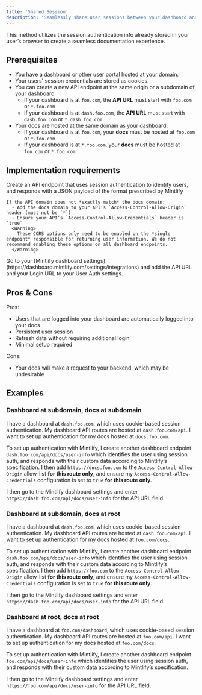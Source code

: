 ```yaml
---
title: 'Shared Session'
description: 'Seamlessly share user sessions between your dashboard and your docs'
---
```


This method utilizes the session authentication info already stored in your user’s browser to create a seamless documentation experience.

## Prerequisites

- You have a dashboard or other user portal hosted at your domain.
- Your users' session credentials are stored as cookies.
- You can create a new API endpoint at the same origin or a subdomain of your dashboard
  - If your dashboard is at `foo.com`, the **API URL** must start with `foo.com` or `*.foo.com`
  - If your dashboard is at `dash.foo.com`, the **API URL** must start with `dash.foo.com` or `*.dash.foo.com`
- Your docs are hosted at the same domain as your dashboard.
  - If your dashboard is at `foo.com`, your **docs** must be hosted at `foo.com` or `*.foo.com`
  - If your dashboard is at `*.foo.com`, your **docs** must be hosted at `foo.com` or `*.foo.com`

## Implementation requirements

<Steps>
  <Step title="Create your Info API">
    Create an API endpoint that uses session authentication to identify users, and responds with a JSON payload of the format prescribed by Mintlify

    If the API domain does not *exactly match* the docs domain:
      - Add the docs domain to your API's `Access-Control-Allow-Origin` header (must not be `*`)
      - Ensure your API’s `Access-Control-Allow-Credentials` header is `true`
      <Warning>
        These CORS options only need to be enabled on the *single endpoint* responsible for returning user information. We do not recommend enabling these options on all dashboard endpoints.
      </Warning>
  </Step>
  <Step title="Configure your User Auth settings">
    Go to your [Mintlify dashboard settings](https://dashboard.mintlify.com/settings/integrations) and add the API URL and your Login URL to your User Auth settings.
  </Step>
</Steps>

## Pros & Cons

Pros:

- Users that are logged into your dashboard are automatically logged into your docs
- Persistent user session
- Refresh data without requiring additional login
- Minimal setup required

Cons:

- Your docs will make a request to your backend, which may be undesirable

## Examples

### Dashboard at subdomain, docs at subdomain

I have a dashboard at `dash.foo.com`, which uses cookie-based session authentication. My dashboard API routes are hosted at `dash.foo.com/api`. I want to set up authentication for my docs hosted at `docs.foo.com`.

To set up authentication with Mintlify, I create another dashboard endpoint `dash.foo.com/api/docs/user-info` which identifies the user using session auth, and responds with their custom data according to Mintlify’s specification. I then add `https://docs.foo.com` to the `Access-Control-Allow-Origin` allow-list **for this route only**, and ensure my `Access-Control-Allow-Credentials` configuration is set to `true` **for this route only**.

I then go to the Mintlify dashboard settings and enter `https://dash.foo.com/api/docs/user-info` for the API URL field.

### Dashboard at subdomain, docs at root

I have a dashboard at `dash.foo.com`, which uses cookie-based session authentication. My dashboard API routes are hosted at `dash.foo.com/api`. I want to set up authentication for my docs hosted at `foo.com/docs`.

To set up authentication with Mintlify, I create another dashboard endpoint `dash.foo.com/api/docs/user-info` which identifies the user using session auth, and responds with their custom data according to Mintlify’s specification. I then add `https://foo.com` to the `Access-Control-Allow-Origin` allow-list **for this route only**, and ensure my `Access-Control-Allow-Credentials` configuration is set to `true` **for this route only**.

I then go to the Mintlify dashboard settings and enter `https://dash.foo.com/api/docs/user-info` for the API URL field.

### Dashboard at root, docs at root

I have a dashboard at `foo.com/dashboard`, which uses cookie-based session authentication. My dashboard API routes are hosted at `foo.com/api`. I want to set up authentication for my docs hosted at `foo.com/docs`.

To set up authentication with Mintlify, I create another dashboard endpoint `foo.com/api/docs/user-info` which identifies the user using session auth, and responds with their custom data according to Mintlify’s specification.

I then go to the Mintlify dashboard settings and enter `https://foo.com/api/docs/user-info` for the API URL field.